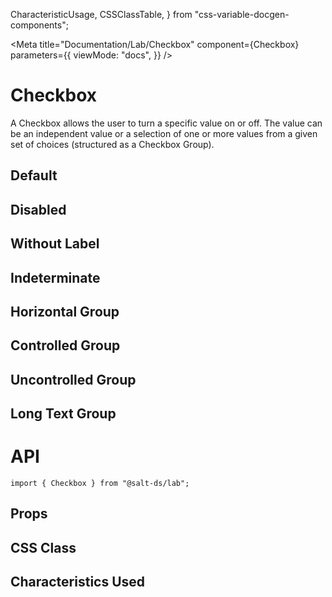   CharacteristicUsage,
  CSSClassTable,
} from "css-variable-docgen-components";

<Meta
  title="Documentation/Lab/Checkbox"
  component={Checkbox}
  parameters={{
    viewMode: "docs",
  }}
/>

# Checkbox

A Checkbox allows the user to turn a specific value on or off. The value can be an independent value or a selection of one or more values from a given set of choices (structured as a Checkbox Group).

## Default

<Canvas>
  <Story id="lab-checkbox--default" />
</Canvas>

## Disabled

<Canvas>
  <Story id="lab-checkbox--disabled" />
</Canvas>

## Without Label

<Canvas>
  <Story id="lab-checkbox--without-label" />
</Canvas>

## Indeterminate

<Canvas>
  <Story id="lab-checkbox--indeterminate" />
</Canvas>

## Horizontal Group

<Canvas>
  <Story id="lab-checkbox--horizontal-group" />
</Canvas>

## Controlled Group

<Canvas>
  <Story id="lab-checkbox--controlled-group" />
</Canvas>

## Uncontrolled Group

<Canvas>
  <Story id="lab-checkbox--uncontrolled-group" />
</Canvas>

## Long Text Group

<Canvas>
  <Story id="lab-checkbox--long-text-group" />
</Canvas>

# API

```
import { Checkbox } from "@salt-ds/lab";
```

## Props

<ArgsTable of={Checkbox} />

## CSS Class

<CSSClassTable of={Checkbox} />

## Characteristics Used

<CharacteristicUsage of={Checkbox} />
